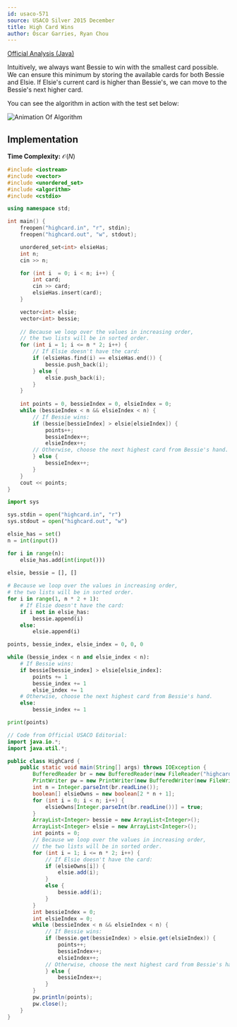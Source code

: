 ```yaml
---
id: usaco-571
source: USACO Silver 2015 December
title: High Card Wins
author: Óscar Garries, Ryan Chou
---
```


[Official Analysis (Java)](http://www.usaco.org/current/data/sol_highcard_silver_dec15.html)

Intuitively, we always want Bessie to win with the smallest card possible. We can ensure this minimum by storing the available cards for both Bessie and Elsie. If Elsie's current card is higher than Bessie's, we can move to the Bessie's next higher card.

You can see the algorithm in action with the test set below:

![Animation Of Algorithm](usaco-571-anim/highcard_algo.gif)

## Implementation

**Time Complexity:** $\mathcal{O}(N)$

<LanguageSection>

<CPPSection>

```cpp
#include <iostream>
#include <vector>
#include <unordered_set>
#include <algorithm>
#include <cstdio>

using namespace std;

int main() {
	freopen("highcard.in", "r", stdin);
	freopen("highcard.out", "w", stdout);

	unordered_set<int> elsieHas;
	int n;
	cin >> n;

	for (int i  = 0; i < n; i++) {
		int card;
		cin >> card;
		elsieHas.insert(card);
	}

	vector<int> elsie;
	vector<int> bessie;
	
	// Because we loop over the values in increasing order,
	// the two lists will be in sorted order.
	for (int i = 1; i <= n * 2; i++) {
		// If Elsie doesn't have the card:
		if (elsieHas.find(i) == elsieHas.end()) {
			bessie.push_back(i);
		} else {
			elsie.push_back(i);
		}
	}
	
	int points = 0, bessieIndex = 0, elsieIndex = 0;
	while (bessieIndex < n && elsieIndex < n) {
		// If Bessie wins:
		if (bessie[bessieIndex] > elsie[elsieIndex]) {
			points++;
			bessieIndex++;
			elsieIndex++;
		// Otherwise, choose the next highest card from Bessie's hand.
		} else {
			bessieIndex++;
		}
	}
	cout << points;
}
```
</CPPSection>

<PySection>

```py
import sys

sys.stdin = open("highcard.in", "r")
sys.stdout = open("highcard.out", "w")

elsie_has = set()
n = int(input())

for i in range(n):
	elsie_has.add(int(input()))

elsie, bessie = [], []
	
# Because we loop over the values in increasing order,
# the two lists will be in sorted order.
for i in range(1, n * 2 + 1):
	# If Elsie doesn't have the card:
	if i not in elsie_has:
		bessie.append(i)
	else:
		elsie.append(i)

points, bessie_index, elsie_index = 0, 0, 0

while (bessie_index < n and elsie_index < n):
	# If Bessie wins:
	if bessie[bessie_index] > elsie[elsie_index]:
		points += 1
		bessie_index += 1
		elsie_index += 1
	# Otherwise, choose the next highest card from Bessie's hand.
	else:
		bessie_index += 1

print(points)
```
</PySection>

<JavaSection>

```java
// Code from Official USACO Editorial:
import java.io.*;
import java.util.*;

public class HighCard {
	public static void main(String[] args) throws IOException {
		BufferedReader br = new BufferedReader(new FileReader("highcard.in"));
		PrintWriter pw = new PrintWriter(new BufferedWriter(new FileWriter("highcard.out")));
		int n = Integer.parseInt(br.readLine());
		boolean[] elsieOwns = new boolean[2 * n + 1];
		for (int i = 0; i < n; i++) {
			elsieOwns[Integer.parseInt(br.readLine())] = true;
		}
		ArrayList<Integer> bessie = new ArrayList<Integer>();
		ArrayList<Integer> elsie = new ArrayList<Integer>();
		int points = 0;
		// Because we loop over the values in increasing order,
		// the two lists will be in sorted order.
		for (int i = 1; i <= n * 2; i++) {
			// If Elsie doesn't have the card:
			if (elsieOwns[i]) {
				elsie.add(i);
			}
			else {
				bessie.add(i);
			}
		}
		int bessieIndex = 0;
		int elsieIndex = 0;
		while (bessieIndex < n && elsieIndex < n) {
			// If Bessie wins:
			if (bessie.get(bessieIndex) > elsie.get(elsieIndex)) {
				points++;
				bessieIndex++;
				elsieIndex++;
			// Otherwise, choose the next highest card from Bessie's hand.
			} else {
				bessieIndex++;
			}
		}
		pw.println(points);
		pw.close();
	}
}
```
</JavaSection>
</LanguageSection>
